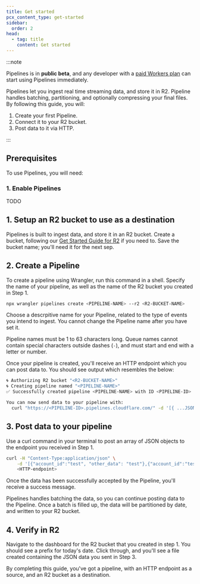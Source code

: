 ```yaml
---
title: Get started
pcx_content_type: get-started
sidebar:
  order: 2
head:
  - tag: title
    content: Get started
---
```



:::note

Pipelines is in **public beta**, and any developer with a [paid Workers plan](/workers/platform/pricing/#workers) can start using Pipelines immediately.

Pipelines let you ingest real time streaming data, and store it in R2. Pipeline handles batching, partitioning, and optionally compressing your final files. By following this guide, you will:

1. Create your first Pipeline.
2. Connect it to your R2 bucket.
3. Post data to it via HTTP.

:::

## Prerequisites

To use Pipelines, you will need:

<Render file="prereqs" product="workers" />

### 1. Enable Pipelines
TODO

## 1. Setup an R2 bucket to use as a destination
Pipelines is built to ingest data, and store it in an R2 bucket. Create a bucket, following our [Get Started Guide for R2](r2/get-started/) if you need to. Save the bucket name; you'll need it for the next sep.

## 2. Create a Pipeline
To create a pipeline using Wrangler, run this command in a shell. Specify the name of your pipeline, as well as the name of the R2 bucket you created in Step 1.

```sh
npx wrangler pipelines create <PIPELINE-NAME> --r2 <R2-BUCKET-NAME>
```

Choose a descrpitive name for your Pipeline, related to the type of events you intend to ingest. You cannot change the Pipeline name after you have set it.

Pipeline names must be 1 to 63 characters long. Queue names cannot contain special characters outside dashes (`-`), and must start and end with a letter or number.

Once your pipeline is created, you'll receive an HTTP endpoint which you can post data to. You should see output which resembles the below:

```sh
🌀 Authorizing R2 bucket "<R2-BUCKET-NAME>"
🌀 Creating pipeline named "<PIPELINE-NAME>"
✅ Successfully created pipeline <PIPELINE-NAME> with ID <PIPELINE-ID>

You can now send data to your pipeline with:
  curl "https://<PIPELINE-ID>.pipelines.cloudflare.com/" -d '[{ ...JSON_DATA... }]'
```

## 3. Post data to your pipeline

Use a curl command in your terminal to post an array of JSON objects to the endpoint you received in Step 1.

```sh
curl -H "Content-Type:application/json" \
    -d '[{"account_id":"test", "other_data": "test"},{"account_id":"test","other_data": "test2"}]' \
    <HTTP-endpoint>
```

Once the data has been successfully accepted by the Pipeline, you'll receive a success message.

Pipelines handles batching the data, so you can continue posting data to the Pipeline. Once a batch is filled up, the data will be partitioned by date, and written to your R2 bucket.

## 4. Verify in R2
Navigate to the dashboard for the R2 bucket that you created in step 1. You should see a prefix for today's date. Click through, and you'll see a file created containing the JSON data you sent in Step 3.

By completing this guide, you've got a pipeline, with an HTTP endpoint as a source, and an R2 bucket as a destination.